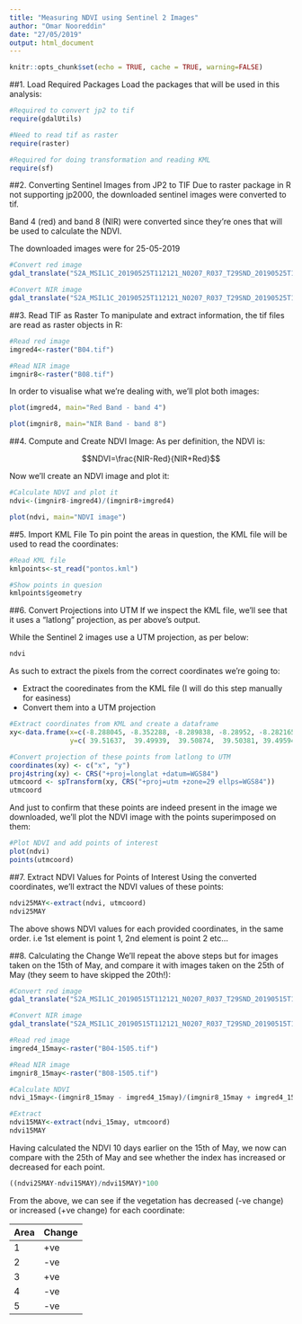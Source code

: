 ```yaml
---
title: "Measuring NDVI using Sentinel 2 Images"
author: "Omar Nooreddin"
date: "27/05/2019"
output: html_document
---
```


```r
knitr::opts_chunk$set(echo = TRUE, cache = TRUE, warning=FALSE)
```
##1. Load Required Packages
Load the packages that will be used in this analysis:
```r
#Required to convert jp2 to tif
require(gdalUtils)

#Need to read tif as raster
require(raster)

#Required for doing transformation and reading KML
require(sf)
```

##2. Converting Sentinel Images from JP2 to TIF
Due to raster package in R not supporting jp2000, the downloaded sentinel images were converted to tif.

Band 4 (red) and band 8 (NIR) were converted since they're ones that will be used to calculate the NDVI.

The downloaded images were for 25-05-2019
```r
#Convert red image
gdal_translate("S2A_MSIL1C_20190525T112121_N0207_R037_T29SND_20190525T132011.SAFE/GRANULE/L1C_T29SND_A020483_20190525T112609/IMG_DATA/T29SND_20190525T112121_B04.jp2", "B04.tif")

#Convert NIR image
gdal_translate("S2A_MSIL1C_20190525T112121_N0207_R037_T29SND_20190525T132011.SAFE/GRANULE/L1C_T29SND_A020483_20190525T112609/IMG_DATA/T29SND_20190525T112121_B08.jp2", "B08.tif")
```

##3. Read TIF as Raster
To manipulate and extract information, the tif files are read as raster objects in R:
```r
#Read red image
imgred4<-raster("B04.tif")

#Read NIR image
imgnir8<-raster("B08.tif")
```

In order to visualise what we're dealing with, we'll plot both images:
```r
plot(imgred4, main="Red Band - band 4")

plot(imgnir8, main="NIR Band - band 8")
```

##4. Compute and Create NDVI Image:
As per definition, the NDVI is:

$$NDVI=\frac{NIR-Red}{NIR+Red}$$

Now we'll create an NDVI image and plot it:
```r
#Calculate NDVI and plot it
ndvi<-(imgnir8-imgred4)/(imgnir8+imgred4)

plot(ndvi, main="NDVI image")
```

##5. Import KML File
To pin point the areas in question, the KML file will be used to read the coordinates:
```r
#Read KML file
kmlpoints<-st_read("pontos.kml")

#Show points in quesion
kmlpoints$geometry
```

##6. Convert Projections into UTM
If we inspect the KML file, we'll see that it uses a "latlong" projection, as per above's output.

While the Sentinel 2 images use a UTM projection, as per below:
```r
ndvi
```

As such to extract the pixels from the correct coordinates we're going to:

- Extract the cooredinates from the KML file (I will do this step manually for easiness)
- Convert them into a UTM projection

```r
#Extract coordinates from KML and create a dataframe
xy<-data.frame(x=c(-8.288045, -8.352288, -8.289838, -8.28952, -8.282165), 
               y=c( 39.51637,  39.49939,  39.50874,  39.50381, 39.49594 ))

#Convert projection of these points from latlong to UTM
coordinates(xy) <- c("x", "y")
proj4string(xy) <- CRS("+proj=longlat +datum=WGS84")
utmcoord <- spTransform(xy, CRS("+proj=utm +zone=29 ellps=WGS84"))
utmcoord
```

And just to confirm that these points are indeed present in the image we downloaded, we'll plot the NDVI image with the points superimposed on them:
```r
#Plot NDVI and add points of interest
plot(ndvi)
points(utmcoord)
```

##7. Extract NDVI Values for Points of Interest
Using the converted coordinates, we'll extract the NDVI values of these points:
```r
ndvi25MAY<-extract(ndvi, utmcoord)
ndvi25MAY
```

The above shows NDVI values for each provided coordinates, in the same order. i.e 1st element is point 1, 2nd element is point 2 etc...

##8. Calculating the Change
We'll repeat the above steps but for images taken on the 15th of May, and compare it with images taken on the 25th of May (they seem to have skipped the 20th!):
```r
#Convert red image
gdal_translate("S2A_MSIL1C_20190515T112121_N0207_R037_T29SND_20190515T132120.SAFE/GRANULE/L1C_T29SND_A020340_20190515T113007/IMG_DATA/T29SND_20190515T112121_B04.jp2", "B04-1505.tif")

#Convert NIR image
gdal_translate("S2A_MSIL1C_20190515T112121_N0207_R037_T29SND_20190515T132120.SAFE/GRANULE/L1C_T29SND_A020340_20190515T113007/IMG_DATA/T29SND_20190515T112121_B08.jp2", "B08-1505.tif")

#Read red image
imgred4_15may<-raster("B04-1505.tif")

#Read NIR image
imgnir8_15may<-raster("B08-1505.tif")

#Calculate NDVI
ndvi_15may<-(imgnir8_15may - imgred4_15may)/(imgnir8_15may + imgred4_15may)

#Extract
ndvi15MAY<-extract(ndvi_15may, utmcoord)
ndvi15MAY
```

Having calculated the NDVI 10 days earlier on the 15th of May, we now can compare with the 25th of May and see whether the index has increased or decreased for each point.

```r
((ndvi25MAY-ndvi15MAY)/ndvi15MAY)*100
```

From the above, we can see if the vegetation has decreased (-ve change) or increased (+ve change) for each coordinate:

Area | Change
-----|-------
1|+ve
2|-ve
3|+ve
4|-ve
5|-ve